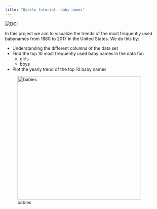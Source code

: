 ```yaml
---
title: "Quarto tutorial: baby names"
---
```


[![DOI](https://zenodo.org/badge/690009663.svg)](https://zenodo.org/badge/latestdoi/690009663){fig-align="left"}

In this project we aim to visualize the trends of the most frequently used babynames from 1880 to 2017 in the United States. We do this by:

-   Understanding the different columns of the data set
-   Find the top 10 most frequently used baby names in the data for:
    -   girls
    -   boys
-   Plot the yearly trend of the top 10 baby names

![babies](https://live.staticflickr.com/5140/5457250712_45734e0548_b.jpg){#fig-baby width="400" fig-align="right"}
